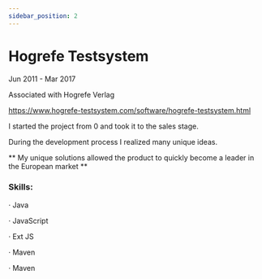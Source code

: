 ```yaml
---
sidebar_position: 2
---
```


# Hogrefe Testsystem

Jun 2011 - Mar 2017

Associated with Hogrefe Verlag

https://www.hogrefe-testsystem.com/software/hogrefe-testsystem.html

I started the project from 0 and took it to the sales stage.

During the development process I realized many unique ideas.

** My unique solutions allowed the product to quickly become a leader in the European market **

### Skills:

· Java

· JavaScript

· Ext JS

· Maven

· Maven
